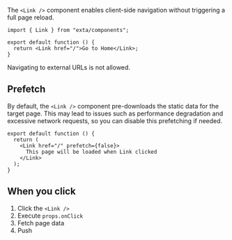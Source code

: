 The `<Link />` component enables client-side navigation without triggering a full page reload.

```tsx
import { Link } from "exta/components";

export default function () {
  return <Link href="/">Go to Home</Link>;
}
```

<Box type="warning">Navigating to external URLs is not allowed.</Box>

## Prefetch

By default, the `<Link />` component pre-downloads the static data for the target page. This may lead to issues such as performance degradation and excessive network requests, so you can disable this prefetching if needed.

```tsx
export default function () {
  return (
    <Link href="/" prefetch={false}>
      This page will be loaded when Link clicked
    </Link>
  );
}
```

## When you click

1. Click the `<Link />`
2. Execute `props.onClick`
3. Fetch page data
4. Push
